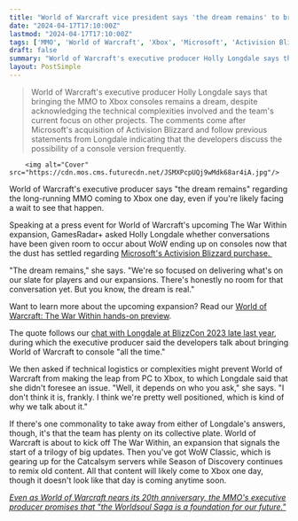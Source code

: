 ```yaml
---
title: "World of Warcraft vice president says 'the dream remains' to bring the MMO to Xbox, even if there's 'no room for that conversation yet'"
date: "2024-04-17T17:10:00Z"
lastmod: "2024-04-17T17:10:00Z"
tags: ['MMO', 'World of Warcraft', 'Xbox', 'Microsoft', 'Activision Blizzard', 'World of Warcraft: The War Within', 'WoW Classic', 'Season of Discovery', 'Worldsoul Saga']
draft: false
summary: "World of Warcraft's executive producer Holly Longdale says that bringing the MMO to Xbox consoles remains a dream, despite acknowledging the technical complexities involved and the team's current focus on other projects. The comments come after Microsoft's acquisition of Activision Blizzard and follow previous statements from Longdale indicating that the developers discuss the possibility of a console version frequently."
layout: PostSimple
---
```

> World of Warcraft's executive producer Holly Longdale says that bringing the MMO to Xbox consoles remains a dream, despite acknowledging the technical complexities involved and the team's current focus on other projects. The comments come after Microsoft's acquisition of Activision Blizzard and follow previous statements from Longdale indicating that the developers discuss the possibility of a console version frequently.


        <img alt="Cover" src="https://cdn.mos.cms.futurecdn.net/JSMXPcpUQj9wMdk68ar4iA.jpg"/>
        
World of Warcraft's executive producer says "the dream remains" regarding the long-running MMO coming to Xbox one day, even if you're likely facing a wait to see that happen.

Speaking at a press event for World of Warcraft's upcoming The War Within expansion, GamesRadar+ asked Holly Longdale whether conversations have been given room to occur about WoW ending up on consoles now that the dust has settled regarding [Microsoft's Activision Blizzard purchase. ](https://www.gamesradar.com/phil-spencer-officially-confirms-xboxs-purchase-of-activision-blizzard/)

"The dream remains," she says. "We're so focused on delivering what's on our slate for players and our expansions. There's honestly no room for that conversation yet. But you know, the dream is real."



Want to learn more about the upcoming expansion? Read our [World of Warcraft: The War Within hands-on preview](https://www.gamesradar.com/world-of-warcraft-the-war-within-alpha-hands-on-gameplay-preview/).

The quote follows our [chat with Longdale at BlizzCon 2023 late last year](https://www.gamesradar.com/world-of-warcraft-xbox-consoles-blizzard/), during which the executive producer said the developers talk about bringing World of Warcraft to console "all the time."

We then asked if technical logistics or complexities might prevent World of Warcraft from making the leap from PC to Xbox, to which Longdale said that she didn't foresee an issue. "Well, it depends on who you ask," she says. "I don't think it is, frankly. I think we're pretty well positioned, which is kind of why we talk about it." 

If there's one commonality to take away from either of Longdale's answers, though, it's that the team has plenty on its collective plate. World of Warcraft is about to kick off The War Within, an expansion that signals the start of a trilogy of big updates. Then you've got WoW Classic, which is gearing up for the Catcalsym servers while Season of Discovery continues to remix old content. All that content will likely come to Xbox one day, though it doesn't look like that day is coming anytime soon.

[<em>Even as World of Warcraft nears its 20th anniversary, the MMO's executive producer promises that "the Worldsoul Saga is a foundation for our future."</em>](https://www.gamesradar.com/holly-longdale-interview-world-of-warcraft-the-war-within-expansion-worldsoul-saga/)
        